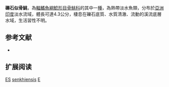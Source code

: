 {{Speciesbox
| name = 礫石似骨鮡
| status = DD
| status_system = IUCN3.1
| image = 
| image_width = 250px
| genus = Erethistoides
| species = senkhiensis
| authority = Tamang, Chaudhry & Choudhury, 2008
| synonyms = 
}}
'''礫石似骨鮡'''，為[[輻鰭魚綱|輻鰭魚綱]][[鯰形目|鯰形目]][[骨鮡科|骨鮡科]]的其中一[[種|種]]，為熱帶淡水魚類，分布於[[亞洲|亞洲]][[印度|印度]]淡水流域，體長可達4.3公分，棲息在礫石底質、水質清澈、流動的溪流底層水域，生活習性不明。

==参考文献==
*{{FishBase_species|genus=Erethistoides|species=senkhiensis|year=2015|month=3}}

== 扩展阅读 ==
{{refbegin}}
{{wikispecies-inline|Erethistoides senkhiensis|礫石似骨鮡}}
{{refend}}
{{Taxonbar|from=Q5385697}}

[[Category:IUCN红色名录数据缺乏物种|ES]]
[[Category:似骨鮡屬|senkhiensis]]
[[Category:2008年描述的鱼类|E]]